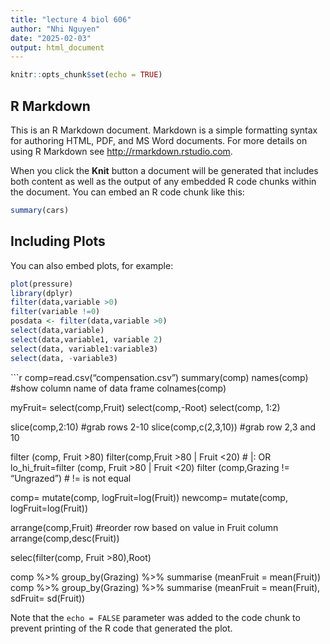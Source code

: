 ```yaml
---
title: "lecture 4 biol 606"
author: "Nhi Nguyen"
date: "2025-02-03"
output: html_document
---
```


```r
knitr::opts_chunk$set(echo = TRUE)
```

## R Markdown

This is an R Markdown document. Markdown is a simple formatting syntax for authoring HTML, PDF, and MS Word documents. For more details on using R Markdown see <http://rmarkdown.rstudio.com>.

When you click the **Knit** button a document will be generated that includes both content as well as the output of any embedded R code chunks within the document. You can embed an R code chunk like this:

```r
summary(cars)
```

## Including Plots

You can also embed plots, for example:

```r
plot(pressure)
library(dplyr)
filter(data,variable >0)
filter(variable !=0)
posdata <- filter(data,variable >0)
select(data,variable)
select(data,variable1, variable 2)
select(data, variable1:variable3)
select(data, -variable3)


```
```r
comp=read.csv("compensation.csv")
summary(comp)
names(comp) #show column name of data frame
colnames(comp) 

myFruit= select(comp,Fruit)
select(comp,-Root)
select(comp, 1:2)

slice(comp,2:10) #grab rows 2-10
slice(comp,c(2,3,10)) #grab row 2,3 and 10

filter (comp, Fruit >80)
filter(comp,Fruit >80 | Fruit <20) # |: OR
lo_hi_fruit=filter (comp, Fruit >80 | Fruit <20)
filter (comp,Grazing != "Ungrazed") # != is not equal


comp= mutate(comp, logFruit=log(Fruit))
newcomp= mutate(comp, logFruit=log(Fruit))

arrange(comp,Fruit) #reorder row based on value in Fruit column
arrange(comp,desc(Fruit))

selec(filter(comp, Fruit >80),Root)

comp %>% group_by(Grazing) %>% summarise (meanFruit = mean(Fruit))
comp %>% group_by(Grazing) %>% summarise (meanFruit = mean(Fruit), sdFruit= sd(Fruit))

Note that the `echo = FALSE` parameter was added to the code chunk to prevent printing of the R code that generated the plot.
